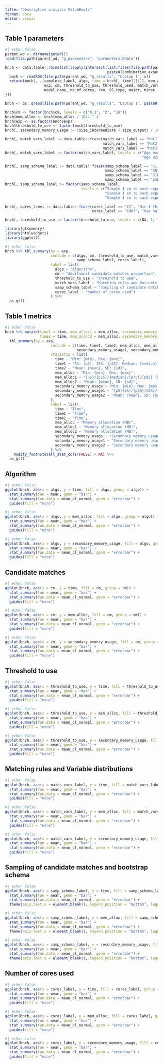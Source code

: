 ```yaml
---
title: "Descriptive analysis MatchBoots"
format: docx
editor: visual
---
```


## Table 1 parameters

```r
#| echo: false
parent_wd <- dirname(getwd())
load(file.path(parent_wd, "g_parameters", "parameters.RData"))

bnch <- data.table::rbindlist(lapply(intersect(list.files(file.path(parent_wd, "g_results", "Laptop 1")),
                                               paste0(combination_experiment[, complete_label], ".rds")), function(x) {
  bnch <- readRDS(file.path(parent_wd, "g_results", "Laptop 1", x))
  return(bnch[, .(complete_label, algo, time = bnch[, time][[1]], mem_alloc, size_intermediate, size_output, n_itr,
                  exp, cm, threshold_to_use, threshold_used, match_vars_label, samp_schema_label, cores_label,
                  model_name, no_of_cores, ram, OS_type, major, minor, version_data.table, version_qs, type_exp)])
}))

bnch <- qs::qread(file.path(parent_wd, "g_results", "Laptop 1", paste0("combined_benchmarks", ".qs")))

bnch$cm <- factor(bnch$cm, levels = c("0.1", "2", "10"))
bnch$mem_alloc <- bnch$mem_alloc / 1024 ^ 2
bnch$exp <- as.factor(bnch$exp)
bnch$threshold_to_use <- factor(bnch$threshold_to_use)
bnch[, secondary_memory_usage := (size_intermediate + size_output) / 1024]

bnch[, match_vars_label := data.table::fcase(match_vars_label == "Mat1", "Age exact + Uniform",
                                             match_vars_label == "Mat2", "Age +=1 + Uniform",
                                             match_vars_label == "Mat3", "Age exact + Normal")]
bnch[, match_vars_label := factor(match_vars_label, levels = c("Age exact + Uniform", "Age +=1 + Uniform",
                                                               "Age exact + Normal"))]

bnch[, samp_schema_label := data.table::fcase(samp_schema_label == "S1", "Sample 1 cm to each exposed",
                                              samp_schema_label == "SN", "Take all cm to each exposed",
                                              samp_schema_label == "S1B10SExp", "Sample 1 cm to each exposed and take 10 bootstrap sampling from the exposed",
                                              samp_schema_label == "S1B10SUoO", "Sample 1 cm to each exposed and take 10 bootstrap sampling from all UoO")]
bnch[, samp_schema_label := factor(samp_schema_label,
                                   levels = c("Sample 1 cm to each exposed", "Take all cm to each exposed",
                                              "Sample 1 cm to each exposed and take 10 bootstrap sampling from the exposed",
                                              "Sample 1 cm to each exposed and take 10 bootstrap sampling from all UoO"))]

bnch[, cores_label := data.table::fcase(cores_label == "C1", "Use 1 thread",
                                        cores_label == "Cdef", "Use half the threads present in the CPU")]

bnch[, threshold_to_use := factor(threshold_to_use, levels = c(NA, 1, "half", "max", "double"))]

library(gtsummary)
library(htmlwidgets)
library(ggplot2)
```

```r
#| echo: false
bnch %>% tbl_summary(by = exp,
                     include = c(algo, cm, threshold_to_use, match_vars_label,
                                 samp_schema_label, cores_label),
                     label = list(
                       algo ~ "Algorithm",
                       cm ~ "Additional candidate matches proportion",
                       threshold_to_use ~ "Threshold to use",
                       match_vars_label ~ "Matching rules and Variable distributions",
                       samp_schema_label ~ "Sampling of candidate matches and bootstrap schema",
                       cores_label ~ "Number of cores used")
                     ) %>%
  as_gt()
```

## Table 1 metrics

```r
#| echo: false
bnch %>% mutate(time1 = time, mem_alloc1 = mem_alloc, secondary_memory_usage1 = secondary_memory_usage,
                time2 = time, mem_alloc2 = mem_alloc, secondary_memory_usage2 = secondary_memory_usage) %>% 
  tbl_summary(by = exp,
                     include = c(time, time1, time2, mem_alloc, mem_alloc1, mem_alloc2, secondary_memory_usage,
                                 secondary_memory_usage1, secondary_memory_usage2),
                     statistic = list(
                       time ~ "Min: {min}, Max: {max}",
                       time1 ~ "5%: {p5}, 25%: {p25}, Median: {median}, 75%: {p75}, 95%: {p95}",
                       time2 ~ "Mean: {mean}, SD: {sd}",
                       mem_alloc ~ "Min: {min}, Max: {max}",
                       mem_alloc1 ~ "{p5}/{p25}/{median}/{p75}/{p95} (5%/25%/Median/75%/95%)",
                       mem_alloc2 ~ "Mean: {mean}, SD: {sd}",
                       secondary_memory_usage ~ "Min: {min}, Max: {max}",
                       secondary_memory_usage1 ~ "{p5}(5%)/{p25}(25%)/{median}(Median)/{p75}(75%)/{p95}(95%)",
                       secondary_memory_usage2 ~ "Mean: {mean}, SD: {sd}"
                     ),
                     label = list(
                       time ~ "Time",
                       time1 ~ "Time",
                       time2 ~ "Time",
                       mem_alloc ~ "Memory allocation (MB)",
                       mem_alloc1 ~ "Memory allocation (MB)",
                       mem_alloc2 ~ "Memory allocation (MB)",
                       secondary_memory_usage ~ "Secondary memory usage (KB)",
                       secondary_memory_usage1 ~ "Secondary memory usage (KB)",
                       secondary_memory_usage2 ~ "Secondary memory usage (KB)")
                     ) %>%
    modify_footnote(all_stat_cols(FALSE) ~ NA) %>%
  as_gt()
```

## Algorithm

```r
#| echo: false
ggplot(bnch, aes(x = algo, y = time, fill = algo, group = algo)) +
  stat_summary(fun = mean, geom = "bar") +  
  stat_summary(fun.data = mean_cl_normal, geom = "errorbar") +
  guides(fill = "none")
```

```r
#| echo: false
ggplot(bnch, aes(x = algo, y = mem_alloc, fill = algo, group = algo)) +
  stat_summary(fun = mean, geom = "bar") +  
  stat_summary(fun.data = mean_cl_normal, geom = "errorbar") +
  guides(fill = "none")
```

```r
#| echo: false
ggplot(bnch, aes(x = algo, y = secondary_memory_usage, fill = algo, group = algo)) +
  stat_summary(fun = mean, geom = "bar") +  
  stat_summary(fun.data = mean_cl_normal, geom = "errorbar") +
  guides(fill = "none")
```

## Candidate matches

```r
#| echo: false
ggplot(bnch, aes(x = cm, y = time, fill = cm, group = cm)) +
  stat_summary(fun = mean, geom = "bar") +  
  stat_summary(fun.data = mean_cl_normal, geom = "errorbar") +
  guides(fill = "none")
```

```r
#| echo: false
ggplot(bnch, aes(x = cm, y = mem_alloc, fill = cm, group = cm)) +
  stat_summary(fun = mean, geom = "bar") +  
  stat_summary(fun.data = mean_cl_normal, geom = "errorbar") +
  guides(fill = "none")
```

```r
#| echo: false
ggplot(bnch, aes(x = cm, y = secondary_memory_usage, fill = cm, group = cm)) +
  stat_summary(fun = mean, geom = "bar") +  
  stat_summary(fun.data = mean_cl_normal, geom = "errorbar") +
  guides(fill = "none")
```

## Threshold to use

```r
#| echo: false
ggplot(bnch, aes(x = threshold_to_use, y = time, fill = threshold_to_use, group = threshold_to_use)) +
  stat_summary(fun = mean, geom = "bar") +  
  stat_summary(fun.data = mean_cl_normal, geom = "errorbar") +
  guides(fill = "none")
```

```r
#| echo: false
ggplot(bnch, aes(x = threshold_to_use, y = mem_alloc, fill = threshold_to_use, group = threshold_to_use)) +
  stat_summary(fun = mean, geom = "bar") +  
  stat_summary(fun.data = mean_cl_normal, geom = "errorbar") +
  guides(fill = "none")
```

```r
#| echo: false
ggplot(bnch, aes(x = threshold_to_use, y = secondary_memory_usage, fill = threshold_to_use, group = threshold_to_use)) +
  stat_summary(fun = mean, geom = "bar") +  
  stat_summary(fun.data = mean_cl_normal, geom = "errorbar") +
  guides(fill = "none")
```

## Matching rules and Variable distributions

```r
#| echo: false
ggplot(bnch, aes(x = match_vars_label, y = time, fill = match_vars_label, group = match_vars_label)) +
  stat_summary(fun = mean, geom = "bar") +  
  stat_summary(fun.data = mean_cl_normal, geom = "errorbar") +
  guides(fill = "none")
```

```r
#| echo: false
ggplot(bnch, aes(x = match_vars_label, y = mem_alloc, fill = match_vars_label, group = match_vars_label)) +
  stat_summary(fun = mean, geom = "bar") +  
  stat_summary(fun.data = mean_cl_normal, geom = "errorbar") +
  guides(fill = "none")
```

```r
#| echo: false
ggplot(bnch, aes(x = match_vars_label, y = secondary_memory_usage, fill = match_vars_label, group = match_vars_label)) +
  stat_summary(fun = mean, geom = "bar") +  
  stat_summary(fun.data = mean_cl_normal, geom = "errorbar") +
  guides(fill = "none")
```

## Sampling of candidate matches and bootstrap schema

```r
#| echo: false
ggplot(bnch, aes(x = samp_schema_label, y = time, fill = samp_schema_label, group = samp_schema_label)) +
  stat_summary(fun = mean, geom = "bar") +  
  stat_summary(fun.data = mean_cl_normal, geom = "errorbar") +
  theme(axis.text.x = element_blank(), legend.position = "bottom", legend.direction="vertical")
```

```r
#| echo: false
ggplot(bnch, aes(x = samp_schema_label, y = mem_alloc, fill = samp_schema_label, group = samp_schema_label)) +
  stat_summary(fun = mean, geom = "bar") +  
  stat_summary(fun.data = mean_cl_normal, geom = "errorbar") +
  theme(axis.text.x = element_blank(), legend.position = "bottom", legend.direction="vertical")
```

```r
#| echo: false
ggplot(bnch, aes(x = samp_schema_label, y = secondary_memory_usage, fill = samp_schema_label, group = samp_schema_label)) +
  stat_summary(fun = mean, geom = "bar") +  
  stat_summary(fun.data = mean_cl_normal, geom = "errorbar") +
  theme(axis.text.x = element_blank(), legend.position = "bottom", legend.direction="vertical")
```

## Number of cores used

```r
#| echo: false
ggplot(bnch, aes(x = cores_label, y = time, fill = cores_label, group = cores_label)) +
  stat_summary(fun = mean, geom = "bar") +  
  stat_summary(fun.data = mean_cl_normal, geom = "errorbar") +
  guides(fill = "none")
```

```r
#| echo: false
ggplot(bnch, aes(x = cores_label, y = mem_alloc, fill = cores_label, group = cores_label)) +
  stat_summary(fun = mean, geom = "bar") +  
  stat_summary(fun.data = mean_cl_normal, geom = "errorbar") +
  guides(fill = "none")
```

```r
#| echo: false
ggplot(bnch, aes(x = cores_label, y = secondary_memory_usage, fill = cores_label, group = cores_label)) +
  stat_summary(fun = mean, geom = "bar") +  
  stat_summary(fun.data = mean_cl_normal, geom = "errorbar") +
  guides(fill = "none")
```
